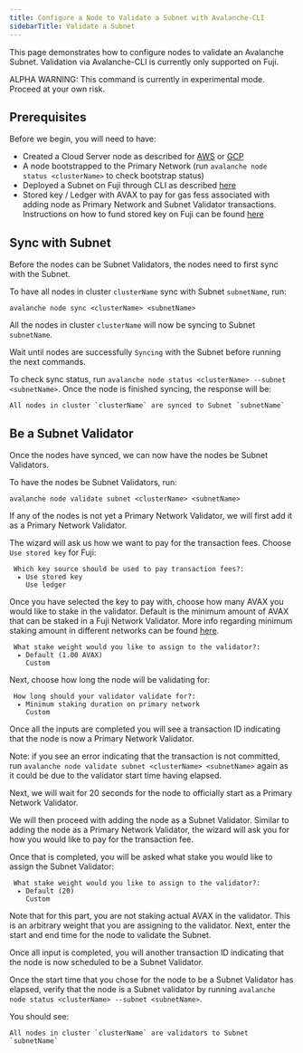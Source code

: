 ```yaml
---
title: Configure a Node to Validate a Subnet with Avalanche-CLI
sidebarTitle: Validate a Subnet
---
```

This page demonstrates how to configure nodes to validate an Avalanche Subnet. Validation via Avalanche-CLI is currently only supported on Fuji.


<Callout type="warning">
ALPHA WARNING: This command is currently in experimental mode. Proceed at your own risk.
</Callout>

Prerequisites[​](#prerequisites "Direct link to heading")
---------------------------------------------------------

Before we begin, you will need to have:

*   Created a Cloud Server node as described for [AWS](/tooling/create-avalanche-nodes/run-validators-aws) or [GCP](/tooling/create-avalanche-nodes/run-validators-gcp)
*   A node bootstrapped to the Primary Network (run `avalanche node status <clusterName>` to check bootstrap status)
*   Deployed a Subnet on Fuji through CLI as described [here](/build/subnets/deploy-a-subnet/fuji-testnet)
*   Stored key / Ledger with AVAX to pay for gas fess associated with adding node as Primary Network and Subnet Validator transactions. Instructions on how to fund stored key on Fuji can be found [here](/build/subnets/deploy-a-subnet/fuji-testnet#funding-the-key)

Sync with Subnet[​](#sync-with-subnet "Direct link to heading")
---------------------------------------------------------------

Before the nodes can be Subnet Validators, the nodes need to first sync with the Subnet.

To have all nodes in cluster `clusterName` sync with Subnet `subnetName`, run:

```
avalanche node sync <clusterName> <subnetName>
```

All the nodes in cluster `clusterName` will now be syncing to Subnet `subnetName`.

Wait until nodes are successfully `Syncing` with the Subnet before running the next commands.

To check sync status, run `avalanche node status <clusterName> --subnet <subnetName>`. Once the node is finished syncing, the response will be:

```
All nodes in cluster `clusterName` are synced to Subnet `subnetName`
```

Be a Subnet Validator[​](#be-a-subnet-validator "Direct link to heading")
-------------------------------------------------------------------------

Once the nodes have synced, we can now have the nodes be Subnet Validators.

To have the nodes be Subnet Validators, run:

```
avalanche node validate subnet <clusterName> <subnetName>
```

If any of the nodes is not yet a Primary Network Validator, we will first add it as a Primary Network Validator.

The wizard will ask us how we want to pay for the transaction fees. Choose `Use stored key` for Fuji:

```
 Which key source should be used to pay transaction fees?:
  ▸ Use stored key
    Use ledger
```

Once you have selected the key to pay with, choose how many AVAX you would like to stake in the validator. Default is the minimum amount of AVAX that can be staked in a Fuji Network Validator. More info regarding minimum staking amount in different networks can be found [here](/nodes/validate/how-to-stake#fuji-testnet).

```
 What stake weight would you like to assign to the validator?:
  ▸ Default (1.00 AVAX)
    Custom
```

Next, choose how long the node will be validating for:

```
 How long should your validator validate for?:
  ▸ Minimum staking duration on primary network
    Custom
```

Once all the inputs are completed you will see a transaction ID indicating that the node is now a Primary Network Validator.

Note: if you see an error indicating that the transaction is not committed, run `avalanche node validate subnet <clusterName> <subnetName>` again as it could be due to the validator start time having elapsed.

Next, we will wait for 20 seconds for the node to officially start as a Primary Network Validator.

We will then proceed with adding the node as a Subnet Validator. Similar to adding the node as a Primary Network Validator, the wizard will ask you for how you would like to pay for the transaction fee.

Once that is completed, you will be asked what stake you would like to assign the Subnet Validator:

```
 What stake weight would you like to assign to the validator?:
  ▸ Default (20)
    Custom
```

Note that for this part, you are not staking actual AVAX in the validator. This is an arbitrary weight that you are assigning to the validator. Next, enter the start and end time for the node to validate the Subnet.

Once all input is completed, you will another transaction ID indicating that the node is now scheduled to be a Subnet Validator.

Once the start time that you chose for the node to be a Subnet Validator has elapsed, verify that the node is a Subnet validator by running `avalanche node status <clusterName> --subnet <subnetName>`.

You should see:

```
All nodes in cluster `clusterName` are validators to Subnet `subnetName`

```

